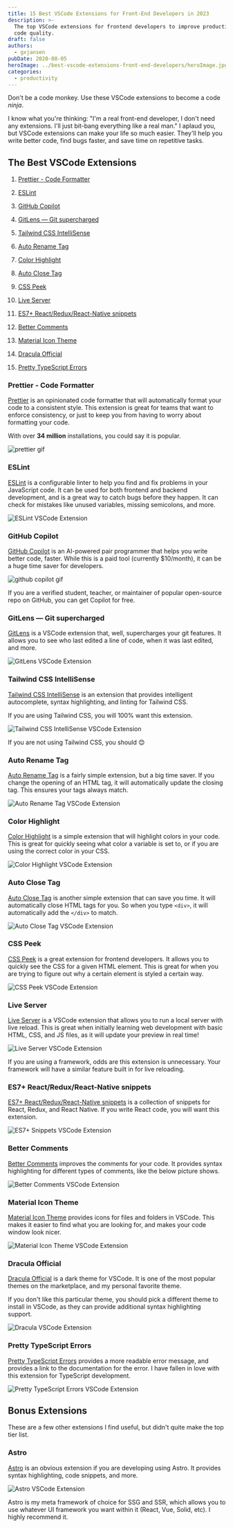 ```yaml
---
title: 15 Best VSCode Extensions for Front-End Developers in 2023
description: >-
  The top VSCode extensions for frontend developers to improve productivity and
  code quality.
draft: false
authors:
  - gxjansen
pubDate: 2020-08-05
heroImage: ../best-vscode-extensions-front-end-developers/heroImage.jpg
categories:
  - productivity
---
```

Don't be a code monkey. Use these VSCode extensions to become a code *ninja*.

I know what you're thinking: "I'm a real front-end developer, I don't need any extensions. I'll just bit-bang everything like a real man." I aplaud you, but VSCode extensions can make your life so much easier. They'll help you write better code, find bugs faster, and save time on repetitive tasks.

## The Best VSCode Extensions

1. [Prettier - Code Formatter](#prettier---code-formatter)

2. [ESLint](#eslint)

3. [GitHub Copilot](#github-copilot)

4. [GitLens — Git supercharged](#gitlens--git-supercharged)

5. [Tailwind CSS IntelliSense](#tailwind-css-intellisense)

6. [Auto Rename Tag](#auto-rename-tag)

7. [Color Highlight](#color-highlight)

8. [Auto Close Tag](#auto-close-tag)

9. [CSS Peek](#css-peek)

10. [Live Server](#live-server)

11. [ES7+ React/Redux/React-Native snippets](#es7-reactreduxreact-native-snippets)

12. [Better Comments](#better-comments)

13. [Material Icon Theme](#material-icon-theme)

14. [Dracula Official](#dracula-official)

15. [Pretty TypeScript Errors](#pretty-typescript-errors)

### Prettier - Code Formatter

[Prettier](https://marketplace.visualstudio.com/items?itemName=esbenp.prettier-vscode) is an opinionated code formatter that will automatically format your code to a consistent style. This extension is great for teams that want to enforce consistency, or just to keep you from having to worry about formatting your code.

With over **34 million** installations, you could say it is popular.

![prettier gif](../best-vscode-extensions-front-end-developers/prettier.gif)

### ESLint

[ESLint](https://marketplace.visualstudio.com/items?itemName=dbaeumer.vscode-eslint) is a configurable linter to help you find and fix problems in your JavaScript code. It can be used for both frontend and backend development, and is a great way to catch bugs before they happen. It can check for mistakes like unused variables, missing semicolons, and more.

![ESLint VSCode Extension](../best-vscode-extensions-front-end-developers/eslint.jpg)

### GitHub Copilot

[GitHub Copilot](https://marketplace.visualstudio.com/items?itemName=GitHub.copilot) is an AI-powered pair programmer that helps you write better code, faster. While this is a paid tool (currently $10/month), it can be a huge time saver for developers.

![github copilot gif](../best-vscode-extensions-front-end-developers/github-copilot.gif)

<Admonition variant="info">
  If you are a verified student, teacher, or maintainer of popular open-source
  repo on GitHub, you can get Copilot for free.
</Admonition>

### GitLens — Git supercharged

[GitLens](https://marketplace.visualstudio.com/items?itemName=eamodio.gitlens) is a VSCode extension that, well, supercharges your git features. It allows you to see who last edited a line of code, when it was last edited, and more.

![GitLens VSCode Extension](../best-vscode-extensions-front-end-developers/gitlens.jpg)

### Tailwind CSS IntelliSense

[Tailwind CSS IntelliSense](https://marketplace.visualstudio.com/items?itemName=bradlc.vscode-tailwindcss) is an extension that provides intelligent autocomplete, syntax highlighting, and linting for Tailwind CSS.

If you are using Tailwind CSS, you will 100% want this extension.

![Tailwind CSS IntelliSense VSCode Extension](../best-vscode-extensions-front-end-developers/tailwindcss.jpg)

<Admonition variant="tip">
  If you are not using Tailwind CSS, you should 😊
</Admonition>

### Auto Rename Tag

[Auto Rename Tag](https://marketplace.visualstudio.com/items?itemName=formulahendry.auto-rename-tag) is a fairly simple extension, but a big time saver. If you change the opening of an HTML tag, it will automatically update the closing tag. This ensures your tags always match.

![Auto Rename Tag VSCode Extension](../best-vscode-extensions-front-end-developers/auto-rename-tag.gif)

### Color Highlight

[Color Highlight](https://marketplace.visualstudio.com/items?itemName=naumovs.color-highlight) is a simple extension that will highlight colors in your code. This is great for quickly seeing what color a variable is set to, or if you are using the correct color in your CSS.

![Color Highlight VSCode Extension](../best-vscode-extensions-front-end-developers/color-highlight.jpg)

### Auto Close Tag

[Auto Close Tag](https://marketplace.visualstudio.com/items?itemName=formulahendry.auto-close-tag) is another simple extension that can save you time. It will automatically close HTML tags for you. So when you type `<div>`, it will automatically add the `</div>` to match.

![Auto Close Tag VSCode Extension](../best-vscode-extensions-front-end-developers/auto-close-tag.gif)

### CSS Peek

[CSS Peek](https://marketplace.visualstudio.com/items?itemName=pranaygp.vscode-css-peek) is a great extension for frontend developers. It allows you to quickly see the CSS for a given HTML element. This is great for when you are trying to figure out why a certain element is styled a certain way.

![CSS Peek VSCode Extension](../best-vscode-extensions-front-end-developers/css-peek.jpg)

### Live Server

[Live Server](https://marketplace.visualstudio.com/items?itemName=ritwickdey.LiveServer) is a VSCode extension that allows you to run a local server with live reload. This is great when initially learning web development with basic HTML, CSS, and JS files, as it will update your preview in real time!

![Live Server VSCode Extension](../best-vscode-extensions-front-end-developers/liveserver.jpg)

<Admonition variant="info">
  If you are using a framework, odds are this extension is unnecessary. Your
  framework will have a similar feature built in for live reloading.
</Admonition>

### ES7+ React/Redux/React-Native snippets

[ES7+ React/Redux/React-Native snippets](https://marketplace.visualstudio.com/items?itemName=dsznajder.es7-react-js-snippets) is a collection of snippets for React, Redux, and React Native. If you write React code, you will want this extension.

![ES7+ Snippets VSCode Extension](../best-vscode-extensions-front-end-developers/es7.jpg)

### Better Comments

[Better Comments](https://marketplace.visualstudio.com/items?itemName=aaron-bond.better-comments) improves the comments for your code. It provides syntax highlighting for different types of comments, like the below picture shows.

![Better Comments VSCode Extension](../best-vscode-extensions-front-end-developers/better-comments.jpg)

### Material Icon Theme

[Material Icon Theme](https://marketplace.visualstudio.com/items?itemName=PKief.material-icon-theme) provides icons for files and folders in VSCode. This makes it easier to find what you are looking for, and makes your code window look nicer.

![Material Icon Theme VSCode Extension](../best-vscode-extensions-front-end-developers/material-icon.jpg)

### Dracula Official

[Dracula Official](https://marketplace.visualstudio.com/items?itemName=dracula-theme.theme-dracula) is a dark theme for VSCode. It is one of the most popular themes on the marketplace, and my personal favorite theme.

If you don't like this particular theme, you should pick a different theme to install in VSCode, as they can provide additional syntax highlighting support.

![Dracula VSCode Extension](../best-vscode-extensions-front-end-developers/dracula.jpg)

### Pretty TypeScript Errors

[Pretty TypeScript Errors](https://marketplace.visualstudio.com/items?itemName=yoavbls.pretty-ts-errors) provides a more readable error message, and provides a link to the documentation for the error. I have fallen in love with this extension for TypeScript development.

![Pretty TypeScript Errors VSCode Extension](../best-vscode-extensions-front-end-developers/pretty-typescript-errors.jpg)

## Bonus Extensions

These are a few other extensions I find useful, but didn't quite make the top tier list.

### Astro

[Astro](https://marketplace.visualstudio.com/items?itemName=astro-build.astro-vscode) is an obvious extension if you are developing using Astro. It provides syntax highlighting, code snippets, and more.

![Astro VSCode Extension](../best-vscode-extensions-front-end-developers/astro.jpg)

<Admonition variant="tip">
  Astro is my meta framework of choice for SSG and SSR, which allows you to use
  whatever UI framework you want within it (React, Vue, Solid, etc). I highly
  recommend it.
</Admonition>
